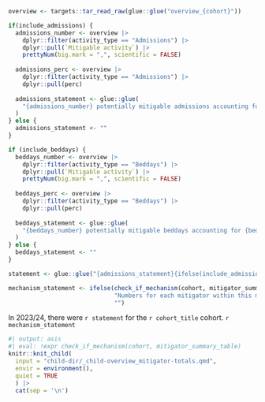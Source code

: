 ```r
overview <- targets::tar_read_raw(glue::glue("overview_{cohort}"))

if(include_admissions) {
  admissions_number <- overview |>
    dplyr::filter(activity_type == "Admissions") |>
    dplyr::pull(`Mitigable activity`) |>
    prettyNum(big.mark = ",", scientific = FALSE)
  
  admissions_perc <- overview |>
    dplyr::filter(activity_type == "Admissions") |>
    dplyr::pull(perc)
  
  admissions_statement <- glue::glue(
    "{admissions_number} potentially mitigable admissions accounting for {admissions_perc}% of {treatment_type_title} admissions"
  )
} else {
  admissions_statement <- ""
}

if (include_beddays) {
  beddays_number <- overview |>
    dplyr::filter(activity_type == "Beddays") |>
    dplyr::pull(`Mitigable activity`) |>
    prettyNum(big.mark = ",", scientific = FALSE)
  
  beddays_perc <- overview |>
    dplyr::filter(activity_type == "Beddays") |>
    dplyr::pull(perc)
  
  beddays_statement <- glue::glue(
    "{beddays_number} potentially mitigable beddays accounting for {beddays_perc}% of {treatment_type_title} beddays"
  )
} else {
  beddays_statement <- ""
}

statement <- glue::glue("{admissions_statement}{ifelse(include_admissions_and_beddays, ' and ', '')}{beddays_statement}")

mechanism_statement <- ifelse(check_if_mechanism(cohort, mitigator_summary_table),
                              "Numbers for each mitigator within this mechanism are presented below.",
                              "")
```

In 2023/24, there were `r statement` for the `r cohort_title` cohort. `r mechanism_statement`

```r
#| output: asis
#| eval: !expr check_if_mechanism(cohort, mitigator_summary_table)
knitr::knit_child(
  input = "child-dir/_child-overview_mitigator-totals.qmd",
  envir = environment(),
  quiet = TRUE
  ) |>
  cat(sep = '\n')
```